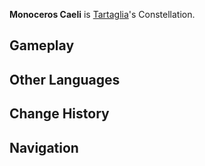 {{Constellation Overview Infobox
|title     = Monoceros Caeli
|character = Tartaglia
|meaning   = Celestial Narwhal
}}
'''Monoceros Caeli''' is [[Tartaglia]]'s Constellation.

==Gameplay==
{{Constellation Table|Tartaglia}}

==Other Languages==
{{Other Languages
|en      = Monoceros Caeli
|en_lang = la
|en_tl   = Celestial Narwhal
|zhs     = 鲸天座
|zhs_rm  = Jīng Tiān Zuò
|zht     = 鯨天座
|zht_rm  = Jīng Tiān Zuò
|zh_tl   = Whale Sky Constellation
|ja      = 空鯨座
|ja_rm   = Kuugei-za
|ja_tl   = Sky Whale Constellation
|ko      = 경천자리
|ko_rm   = Gyeongcheon-jari
|ko_tl   = Sky-Whale Constellation
|es      = Monoceros Caeli
|fr      = Monoceros Caeli
|ru      = Небесный Кит
|ru_tl   = Heavenly Whale
|th      = Monoceros Caeli
|vi      = Kình Thiên
|vi_tl   = 
|de      = Monoceros Caeli
|id      = Monoceros Caeli
|pt      = Monoceros Caeli
}}

==Change History==
{{Change History|1.1}}

==Navigation==
{{Constellation Navbox}}